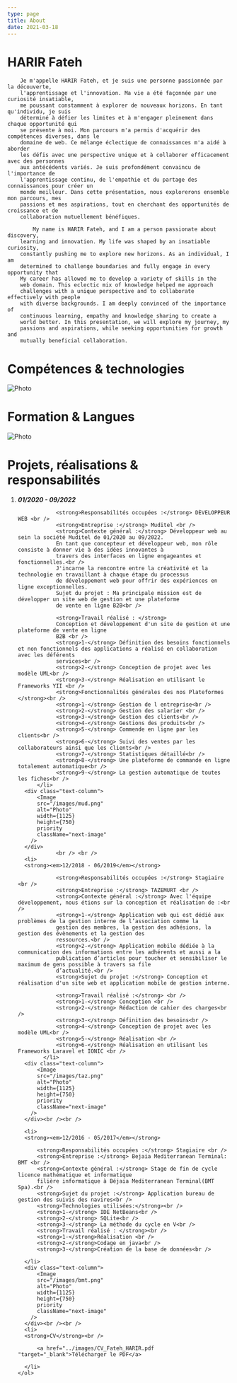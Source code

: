 ```yaml
---
type: page
title: About
date: 2021-03-18
---
```







<div class="text-column">
	<h1>HARIR Fateh</h1>

	
		Je m'appelle HARIR Fateh, et je suis une personne passionnée par la découverte, 
		l'apprentissage et l'innovation. Ma vie a été façonnée par une curiosité insatiable, 
		me poussant constamment à explorer de nouveaux horizons. En tant qu'individu, je suis
		déterminé à défier les limites et à m'engager pleinement dans chaque opportunité qui 
		se présente à moi. Mon parcours m'a permis d'acquérir des compétences diverses, dans le 
		domaine de web. Ce mélange éclectique de connaissances m'a aidé à aborder 
		les défis avec une perspective unique et à collaborer efficacement avec des personnes
		aux antécédents variés. Je suis profondément convaincu de l'importance de 
		l'apprentissage continu, de l'empathie et du partage des connaissances pour créer un
		monde meilleur. Dans cette présentation, nous explorerons ensemble mon parcours, mes
		passions et mes aspirations, tout en cherchant des opportunités de croissance et de
		collaboration mutuellement bénéfiques.
	
			My name is HARIR Fateh, and I am a person passionate about discovery, 
		learning and innovation. My life was shaped by an insatiable curiosity, 
		constantly pushing me to explore new horizons. As an individual, I am
		determined to challenge boundaries and fully engage in every opportunity that 
		My career has allowed me to develop a variety of skills in the 
		web domain. This eclectic mix of knowledge helped me approach 
		challenges with a unique perspective and to collaborate effectively with people
		with diverse backgrounds. I am deeply convinced of the importance of 
		continuous learning, empathy and knowledge sharing to create a
		world better. In this presentation, we will explore my journey, my
		passions and aspirations, while seeking opportunities for growth and
		mutually beneficial collaboration.
	
</div>
<div class="text-column">
	<h1>Compétences & technologies </h1>
	  <Image
      src="/images/competance.png"
      alt="Photo"
      width={1125}
      height={750}
      priority
      className="next-image"
    />
</div>
<div className="space-between-divs"></div>

<div class="text-column">
	<h1>Formation & Langues </h1>
   	  <Image
      src="/images/FetL.png"
      alt="Photo"
      width={1125}
      height={750}
      priority
      className="next-image"
    />
</div>

<div class="text-column">
	<h1>Projets, réalisations & responsabilités</h1>
	  <ol>
    	<li>
			  <strong><em>01/2020 - 09/2022</em></strong>
			
				<strong>Responsabilités occupées :</strong> DÉVELOPPEUR WEB <br />
				<strong>Entreprise :</strong> Muditel <br />
				<strong>Contexte général :</strong> Développeur web au sein la société Muditel de 01/2020 au 09/2022.
				En tant que concepteur et développeur web, mon rôle consiste à donner vie à des idées innovantes à 
				travers des interfaces en ligne engageantes et fonctionnelles.<br />
				J'incarne la rencontre entre la créativité et la technologie en travaillant à chaque étape du processus 
				de développement web pour offrir des expériences en ligne exceptionnelles.
				Sujet du projet : Ma principale mission est de développer un site web de gestion et une plateforme 
				de vente en ligne B2B<br />
				
				<strong>Travail réalisé : </strong>
				Conception et développement d'un site de gestion et une plateforme de vente en ligne 
				B2B <br />
				<strong>1-</strong> Définition des besoins fonctionnels et non fonctionnels des applications a réalisé en collaboration avec les déférents 
				services<br />
				<strong>2-</strong> Conception de projet avec les modèle UML<br />
				<strong>3-</strong> Réalisation en utilisant le Frameworks YII <br />
				<strong>Fonctionnalités générales des nos Plateformes </strong><br />
				<strong>1-</strong> Gestion de l entreprise<br />
				<strong>2-</strong> Gestion des salarier <br />
				<strong>3-</strong> Gestion des clients<br />
				<strong>4-</strong> Gestions des produits<br />
				<strong>5-</strong> Commende en ligne par les clients<br />
				<strong>6-</strong> Suivi des ventes par les collaborateurs ainsi que les clients<br />
				<strong>7-</strong> Statistiques détaillé<br />
				<strong>8-</strong> Une plateforme de commande en ligne totalement automatique<br />
				<strong>9-</strong> La gestion automatique de toutes les fiches<br />
		  </li>
      <div class="text-column">
          <Image
          src="/images/mud.png"
          alt="Photo"
          width={1125}
          height={750}
          priority
          className="next-image"
        />
      </div>
				<br /> <br />
      <li> 
      <strong><em>12/2018 - 06/2019</em></strong>
			
				<strong>Responsabilités occupées :</strong> Stagiaire <br />
				<strong>Entreprise :</strong> TAZEMURT <br />
				<strong>Contexte général :</strong> Avec l'équipe développement, nous étions sur la conception et réalisation de :<br />
				<strong>1-</strong> Application web qui est dédié aux problèmes de la gestion interne de l’association comme la 
				gestion des membres, la gestion des adhésions, la gestion des évènements et la gestion des 
				ressources.<br />
				<strong>2-</strong> Application mobile dédiée à la communication des informations entre les adhérents et aussi a la 
				publication d’articles pour toucher et sensibiliser le maximum de gens possible à travers sa file 
				d’actualité.<br />
				<strong>Sujet du projet :</strong> Conception et réalisation d'un site web et application mobile de gestion interne.
				
				<strong>Travail réalisé :</strong> <br />
				<strong>1-</strong> Conception <br />
				<strong>2-</strong> Rédaction de cahier des charges<br />
				<strong>3-</strong> Définition des besoins<br />
				<strong>4-</strong> Conception de projet avec les modèle UML<br />
				<strong>5-</strong> Réalisation <br />
				<strong>6-</strong> Réalisation en utilisant les Frameworks Laravel et IONIC <br />
			</li>
      <div class="text-column">
          <Image
          src="/images/taz.png"
          alt="Photo"
          width={1125}
          height={750}
          priority
          className="next-image"
        />
      </div><br /><br />

      <li> 
      <strong><em>12/2016 - 05/2017</em></strong>
			
          <strong>Responsabilités occupées :</strong> Stagiaire <br />
          <strong>Entreprise :</strong> Bejaia Mediterranean Terminal: BMT <br />
          <strong>Contexte général :</strong> Stage de fin de cycle licence mathématique et informatique 
          filière informatique à Béjaia Mediterranean Terminal(BMT Spa).<br />
          <strong>Sujet du projet :</strong> Application bureau de gestion des suivis des navires<br />
          <strong>Technologies utilisées:</strong><br />
          <strong>1-</strong> IDE NetBeans<br />
          <strong>2-</strong> SQLite<br />
          <strong>3-</strong> La méthode du cycle en V<br />
          <strong>Travail réalisé : </strong><br />
          <strong>1-</strong>Réalisation <br />
          <strong>2-</strong>Codage en java<br />
          <strong>3-</strong>Création de la base de données<br />
			
      </li>
      <div class="text-column">
          <Image
          src="/images/bmt.png"
          alt="Photo"
          width={1125}
          height={750}
          priority
          className="next-image"
        />
      </div><br /><br />
      <li>
      <strong>CV</strong><br />
        
          <a href="../images/CV_Fateh_HARIR.pdf "target="_blank">Télécharger le PDF</a>
        
      </li>
    </ol>
</div>

<style jsx>{`
  /* Ajoutez la marge souhaitée entre les divs */
  .space-between-divs {
    margin-top: 30px; /* Vous pouvez ajuster la valeur selon votre préférence */
  }
`}</style>

